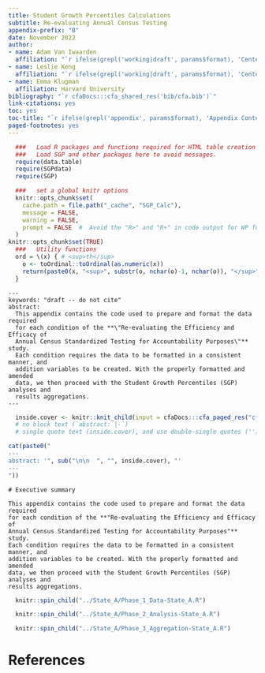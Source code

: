 ```yaml
---
title: Student Growth Percentiles Calculations
subtitle: Re-evaluating Annual Census Testing
appendix-prefix: "B"
date: November 2022
author:
- name: Adam Van Iwaarden
  affiliation: "`r ifelse(grepl('working|draft', params$format), 'Center for Assessment', '')`"
- name: Leslie Keng
  affiliation: "`r ifelse(grepl('working|draft', params$format), 'Center for Assessment', '')`"
- name: Emma Klugman
  affiliation: Harvard University
bibliography: "`r cfaDocs:::cfa_shared_res('bib/cfa.bib')`"
link-citations: yes
toc: yes
toc-title: "`r ifelse(grepl('appendix', params$format), 'Appendix Contents', 'Report Contents')`"
paged-footnotes: yes
---
```


<!--
  This document was written by Adam R. Van Iwaarden for the Gates-Walton Foundations
    First Draft:  November 7, 2022
    Current Draft:  November 10, 2022
-->

```r
  ###   Load R packages and functions required for HTML table creation silently.
  ###   Load SGP and other packages here to avoid messages.
  require(data.table)
  require(SGPdata)
  require(SGP)

  ###   set a global knitr options
  knitr::opts_chunk$set(
    cache.path = file.path("_cache", "SGP_Calc"),
    message = FALSE,
    warning = FALSE,
    prompt = FALSE  #  Avoid the "R>" and "R+" in code output for WP format
  )
knitr::opts_chunk$set(TRUE)
  ###   Utility functions
  ord = \(x) { # <sup>th</sup>
    o <- toOrdinal::toOrdinal(as.numeric(x))
    return(paste0(x, "<sup>", substr(o, nchar(o)-1, nchar(o)), "</sup>"))
  }
```

```asis
---
keywords: "draft -- do not cite"
abstract:
  This appendix contains the code used to prepare and format the data required
  for each condition of the **\"Re-evaluating the Efficiency and Efficacy of
  Annual Census Standardized Testing for Accountability Purposes\"** study.
  Each condition requires the data to be formatted in a consistent manner, and
  addition variables to be created. With the properly formatted and amended
  data, we then proceed with the Student Growth Percentiles (SGP) analyses and
  results aggregations.
---
```

```r
  inside.cover <- knitr::knit_child(input = cfaDocs:::cfa_paged_res("cfa/rmd/abstract_extra_yaml.Rmd"), quiet = TRUE)
  # no block text (`abstract: |-`)
  # single quote text (inside.cover), and use double-single quotes ('') in abstract_extra_yaml.Rmd

cat(paste0("
---
abstract: '", sub("\n\n  ", "", inside.cover), "'
---
"))
```

```asis
# Executive summary

This appendix contains the code used to prepare and format the data required
for each condition of the **"Re-evaluating the Efficiency and Efficacy of
Annual Census Standardized Testing for Accountability Purposes"** study.
Each condition requires the data to be formatted in a consistent manner, and
addition variables to be created. With the properly formatted and amended
data, we then proceed with the Student Growth Percentiles (SGP) analyses and
results aggregations.
```


```r
  knitr::spin_child("../State_A/Phase_1_Data-State_A.R")
```

```r
  knitr::spin_child("../State_A/Phase_2_Analysis-State_A.R")
```

```r
  knitr::spin_child("../State_A/Phase_3_Aggregation-State_A.R")
```

<!--  References  -->

# References {-}
::: {#refs}
:::
